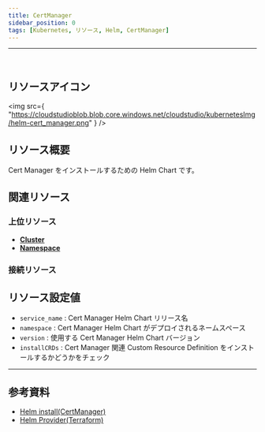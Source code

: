 ```yaml
---
title: CertManager
sidebar_position: 0
tags: [Kubernetes, リソース, Helm, CertManager]
---
```


<hr />
<br />

## リソースアイコン

<img
    src={
        "https://cloudstudioblob.blob.core.windows.net/cloudstudio/kubernetesImg/helm-cert_manager.png"
    }
/>

## リソース概要

Cert Manager をインストールするための Helm Chart です。

## 関連リソース

### 上位リソース

-   [**Cluster**](https://docs.cstudio.app/ja/docs/resource/kubernetes/Base/Cluster)
-   [**Namespace**](https://docs.cstudio.app/ja/docs/resource/kubernetes/Core/Namespace)

### 接続リソース

## リソース設定値

-   `service_name` : Cert Manager Helm Chart リリース名
-   `namespace` : Cert Manager Helm Chart がデプロイされるネームスペース
-   `version` : 使用する Cert Manager Helm Chart バージョン
-   `installCRDs` : Cert Manager 関連 Custom Resource Definition をインストールするかどうかをチェック

---

## 参考資料

-   [Helm install(CertManager)](https://cert-manager.io/docs/installation/helm/)
-   [Helm Provider(Terraform)](https://registry.terraform.io/providers/hashicorp/helm/latest/docs)
